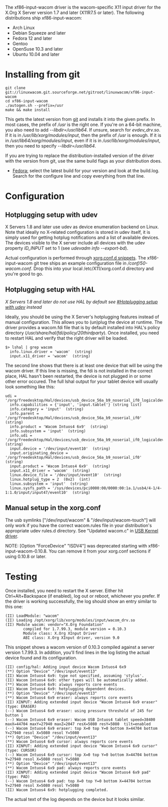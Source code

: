 The xf86-input-wacom driver is the wacom-specific X11 input driver for the X.Org X Server version 1.7 and later (X11R7.5 or later).
The following distributions ship xf86-input-wacom:
* Arch Linux
* Debian Squeeze and later
* Fedora 12 and later
* Gentoo
* OpenSuse 10.3 and later
* Ubuntu 10.04 and later


= Installing from git =

<pre>
git clone git://linuxwacom.git.sourceforge.net/gitroot/linuxwacom/xf86-input-wacom
cd xf86-input-wacom
./autogen.sh --prefix=/usr
make && make install
</pre>

This gets the latest version from [[Using Git | git]] and installs it into the given prefix. In most cases, the prefix of ''/usr'' is the right one. If you're on a 64-bit machine, you also need to add ''--libdir=/usr/lib64''. If unsure, search for ''evdev_drv.so''. If it is in ''/usr/lib/xorg/modules/input'', then the prefix of ''/usr'' is enough. If it is in ''/usr/lib64/xorg/modules/input'', even if it is in ''/usr/lib/xorg/modules/input'', then you need to specify ''--libdir=/usr/lib64''.

If you are trying to replace the distribution-installed version of the driver with the version from git, use the same build flags as your distribution does. 

* [http://koji.fedoraproject.org/koji/packageinfo?packageID=9537 Fedora:] select the latest build for your version and look at the build.log. Search for the configure line and copy everything from that line.

= Configuration =

== Hotplugging setup with udev ==
X Servers 1.8 and later use udev as device enumeration backend on Linux. Note that ideally no X-related configuration is stored in udev itself, it is simply used for getting hotplug notifications and a list of available devices. The devices visible to the X server include all devices with the udev property ''ID_INPUT'' set to 1 (see ''udevadm info --export-bd'').

Actual configuration is performed through [http://who-t.blogspot.com/2010/01/new-configuration-world-order.html xorg.conf.d snippets]. The xf86-input-wacom git tree ships an example configuration file in ''/conf/50-wacom.conf''. Drop this into your local /etc/X11/xorg.conf.d directory and you're good to go.


== Hotplugging setup with HAL ==

''X Servers 1.8 and later do not use HAL by default see [[#Hotplugging setup with udev]] instead''

Ideally, you should be using the X Server's hotplugging features instead of manual configuration. This allows you to (un)plug the device at runtime. The driver provides a wacom.fdi file that is by default installed into HAL's policy directory (<i>/usr/share/hal/fdi/policy/20thirdparty</i>). Once installed, you need to restart HAL and verify that the right driver will be loaded.

<pre>
$> lshal | grep wacom
  info.linux.driver = 'wacom'  (string)
  input.x11_driver = 'wacom'  (string)
</pre>

The second line shows that there is at least one device that will be using the wacom driver. If this line is missing, the fdi is not installed in the correct place, HAL hasn't been restarted, the device is not plugged in or some other error occured. The full lshal output for your tablet device will usually look something like this:
<pre>
udi = '/org/freedesktop/Hal/devices/usb_device_56a_b9_noserial_if0_logicaldev_input'
  info.capabilities = {'input', 'input.tablet'} (string list)
  info.category = 'input'  (string)
  info.parent = '/org/freedesktop/Hal/devices/usb_device_56a_b9_noserial_if0'  (string)
  info.product = 'Wacom Intuos4 6x9'  (string)
  info.subsystem = 'input'  (string)
  info.udi = '/org/freedesktop/Hal/devices/usb_device_56a_b9_noserial_if0_logicaldev_input'  (string)
  input.device = '/dev/input/event10'  (string)
  input.originating_device = '/org/freedesktop/Hal/devices/usb_device_56a_b9_noserial_if0'  (string)
  input.product = 'Wacom Intuos4 6x9'  (string)
  input.x11_driver = 'wacom'  (string)
  linux.device_file = '/dev/input/event10'  (string)
  linux.hotplug_type = 2  (0x2)  (int)
  linux.subsystem = 'input'  (string)
  linux.sysfs_path = '/sys/devices/pci0000:00/0000:00:1a.1/usb4/4-1/4-1:1.0/input/input47/event10'  (string)
</pre>

== Manual setup in the xorg.conf ==

{{:xorg.conf}}
The usb symlinks ["/dev/input/wacom" & "/dev/input/wacom-touch"] will only work if you have the correct wacom.rules file in your distribution's appropriate udev rules.d directory.  See "Updated wacom.c" in [[USB Kernel driver]].

NOTE:  [Option "ForceDevice" "ISDV4"] was deprecated starting with xf86-input-wacom-0.10.8.  You can remove it from your xorg.conf sections if using 0.10.8 or later.

= Testing =
Once installed, you need to restart the X server. Either hit Ctrl+Alt+Backspace (if enabled), log out or reboot, whichever you prefer. If the driver is working successfully, the log should show an entry similar to this one:

<pre>
(II) LoadModule: "wacom"
(II) Loading /opt/xorg/lib/xorg/modules/input/wacom_drv.so
(II) Module wacom: vendor="X.Org Foundation"
        compiled for 1.7.99.3, module version = 0.10.3
        Module class: X.Org XInput Driver
        ABI class: X.Org XInput driver, version 9.0
</pre>

This snippet shows a wacom version of 0.10.3 compiled against a server version 1.7.99.3. In addition, you'll find lines in the log listing the actual device found and its configuration.
<pre>
(II) config/hal: Adding input device Wacom Intuos4 6x9
(**) Option "Device" "/dev/input/event13"
(II) Wacom Intuos4 6x9: type not specified, assuming 'stylus'.
(II) Wacom Intuos4 6x9: other types will be automatically added.
(**) Wacom Intuos4 6x9: always reports core events
(II) Wacom Intuos4 6x9: hotplugging dependent devices.
(**) Option "Device" "/dev/input/event13"
(**) Wacom Intuos4 6x9 eraser: always reports core events
(II) XINPUT: Adding extended input device "Wacom Intuos4 6x9 eraser" (type: ERASER)
(--) Wacom Intuos4 6x9 eraser: using pressure threshold of 245 for button 1
(--) Wacom Intuos4 6x9 eraser: Wacom USB Intuos4 tablet speed=38400 maxX=44704 maxY=27940 maxZ=2047 resX=5080 resY=5080  tilt=enabled
(--) Wacom Intuos4 6x9 eraser: top X=0 top Y=0 bottom X=44704 bottom Y=27940 resol X=5080 resol Y=5080
(**) Option "Device" "/dev/input/event13"
(**) Wacom Intuos4 6x9 cursor: always reports core events
(II) XINPUT: Adding extended input device "Wacom Intuos4 6x9 cursor" (type: CURSOR)
(--) Wacom Intuos4 6x9 cursor: top X=0 top Y=0 bottom X=44704 bottom Y=27940 resol X=5080 resol Y=5080
(**) Option "Device" "/dev/input/event13"
(**) Wacom Intuos4 6x9 pad: always reports core events
(II) XINPUT: Adding extended input device "Wacom Intuos4 6x9 pad" (type: PAD)
(--) Wacom Intuos4 6x9 pad: top X=0 top Y=0 bottom X=44704 bottom Y=27940 resol X=5080 resol Y=5080
(II) Wacom Intuos4 6x9: hotplugging completed.
</pre>

The actual text of the log depends on the device but it looks similar.